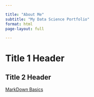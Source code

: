 ```yaml
---

title: "About Me"
subtitle: "My Data Science Portfolio"
format: html
page-layout: full

---
```


# Title 1 Header
## Title 2 Header

[MarkDown Basics](https://quarto.org/docs/authoring/markdown-basics.html#links-images)
